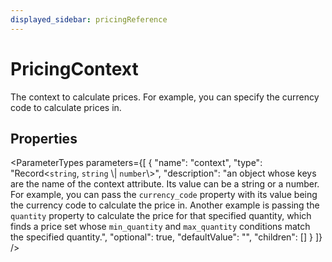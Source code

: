 ```yaml
---
displayed_sidebar: pricingReference
---
```



# PricingContext

The context to calculate prices. For example, you can specify the currency code to calculate prices in.

## Properties

<ParameterTypes parameters={[
  {
    "name": "context",
    "type": "Record<`string`, `string` \\| `number`\\>",
    "description": "an object whose keys are the name of the context attribute. Its value can be a string or a number. For example, you can pass the `currency_code` property with its value being the currency code to calculate the price in. Another example is passing the `quantity` property to calculate the price for that specified quantity, which finds a price set whose `min_quantity` and `max_quantity` conditions match the specified quantity.",
    "optional": true,
    "defaultValue": "",
    "children": []
  }
]} />
